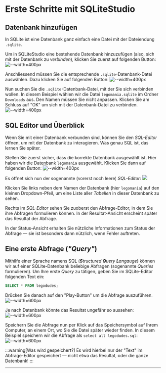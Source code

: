 # Erste Schritte mit SQLiteStudio

## Datenbank hinzufügen
In SQLite ist eine Datenbank ganz einfach eine Datei mit der Dateiendung `.sqlite`.

Um in SQLiteStudio eine bestehende Datenbank hinzuzufügen (also, sich mit der Datenbank zu _verbinden_), klicken Sie zuerst auf folgenden Button:
![--width=400px](img/first-steps/01-add-db.png)

Anschliessend müssen Sie die entsprechende `.sqlite`-Datenbank-Datei auswählen. Dazu klicken Sie auf folgenden Button:
![--width=400px](img/first-steps/02-select-file.png)

Nun suchen Sie die `.sqlite`-Datenbank-Datei, mit der Sie sich verbinden wollen. In diesem Beispiel wählen wir die Datei `legomania.sqlite` im Ordner `Downloads` aus. Den Namen müssen Sie nicht anpassen. Klicken Sie am Schluss auf "OK" um sich mit der Datenbank-Datei zu verbinden.
![--width=400px](img/first-steps/03-confirm-selection.png)

## SQL Editor und Überblick
Wenn Sie mit einer Datenbank verbunden sind, können Sie den _SQL-Editor_ öffnen, um mit der Datenbank zu interagieren. Was genau SQL ist, das lernen Sie später.

Stellen Sie zuerst sicher, dass die korrekte Datenbank ausgewählt ist. Hier haben wir die Datenbank `legomania` ausgewählt. Klicken Sie dann auf folgenden Button:
![--width=400px](img/first-steps/04-open-sql-editor.png)

Es öffnet sich nun der sogenannte (vorerst noch leere) _SQL-Editor_:
![](img/first-steps/05-overview.png)

Klicken Sie links neben dem Namen der Datenbank (hier `legomania`) auf den kleinen Dropdown-Pfeil, um eine Liste aller _Tabellen_ in dieser Datenbank zu sehen.

Rechts im _SQL-Editor_ sehen Sie zuoberst den Abfrage-Editor, in dem Sie ihre Abfragen formulieren können. In der Resultat-Ansicht erscheint später das Resultat der Abfrage.

In der Status-Ansicht erhalten Sie nützliche Informationen zum Status der Abfrage — sie ist besonders dann nützlich, wenn Fehler auftreten.

## Eine erste Abfrage (_"Query"_)
Mithilfe einer Sprache namens SQL (_**S**tructured **Q**uery **L**angauge_) können wir auf einer SQLite-Datenbank beliebige Abfragen (sogenannte _Queries_ formulieren). Um Ihre erste _Query_ zu tätigen, geben Sie im SQLite-Editor folgenden Text ein:
```sql
SELECT * FROM legodudes;
```

Drücken Sie danach auf den "Play-Button" um die Abfrage auszuführen.
![--width=600px](img/first-steps/06-write-select-statement.png)

Je nach Datenbank könnte das Resultat ungefähr so aussehen:
![--width=600px](img/first-steps/07-run-and-see-results.png)

Speichern Sie die Abfrage nun per Klick auf das Speichersymbol auf Ihrem Computer, an einem Ort, wo Sie die Datei später wieder finden. In diesem Beispiel speichern wir die Abfrage als `select all legodudes.sql`:
![--width=600px](img/first-steps/08-save.png)

:::warning[Was wird gespeichert?]
Es wird hierbei nur der "Text" im Abfrage-Editor gespeichert — nicht etwa das Resultat, oder die ganze Datenbank!
:::

---
